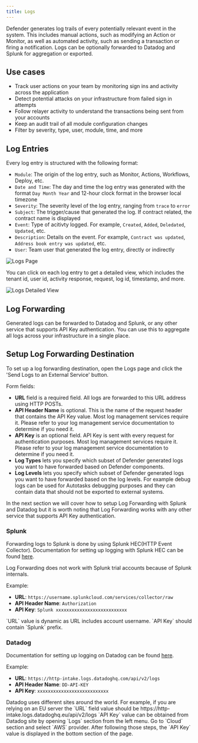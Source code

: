 ```yaml
---
title: Logs
---
```


Defender generates log trails of every potentially relevant event in the system. This includes manual actions, such as modifying an Action or Monitor, as well as automated activity, such as sending a transaction or firing a notification. Logs can be optionally forwarded to Datadog and Splunk for aggregation or exported.

## Use cases

* Track user actions on your team by monitoring sign ins and activity across the application
* Detect potential attacks on your infrastructure from failed sign in attempts
* Follow relayer activity to understand the transactions being sent from your accounts
* Keep an audit trail of all module configuration changes
* Filter by severity, type, user, module, time, and more

## Log Entries

Every log entry is structured with the following format:

* `Module`: The origin of the log entry, such as Monitor, Actions, Workflows, Deploy, etc.
* `Date and Time`: The day and time the log entry was generated with the format `Day Month Year` and 12-hour clock format in the browser local timezone
* `Severity`: The  severity level of the log entry, ranging from `trace` to `error`
* `Subject`: The trigger/cause that generated the log. If contract related, the contract name is displayed
* `Event`: Type of acitivty logged. For example, `Created`, `Added`, `Deledated`, `Updated`, etc.
* `Description`: Details on the event. For example, `Contract was updated`, `Address book entry was updated`, etc.
* `User`: Team user that generated the log entry, directly or indirectly

![Logs Page](/defender/logs.png)

You can click on each log entry to get a detailed view, which includes the tenant id, user id, activity response, request, log id, timestamp, and more.

![Logs Detailed View](/defender/logs-detailed.png)

## Log Forwarding

Generated logs can be forwarded to Datadog and Splunk, or any other service that supports API Key authentication. You can use this to aggregate all logs across your infrastructure in a single place.

## Setup Log Forwarding Destination

To set up a log forwarding destination, open the Logs page and click the 'Send Logs to an External Service' button.

Form fields:

* **URL** field is a required field. All logs are forwarded to this URL address using HTTP POSTs.
* **API Header Name** is optional. This is the name of the request header that contains the API Key value. Most log management services require it. Please refer to your log management service documentation to determine if you need it.
* **API Key** is an optional field. API Key is sent with every request for authentication purposes. Most log management services require it. Please refer to your log management service documentation to determine if you need it.
* **Log Types** lets you specify which subset of Defender generated logs you want to have forwarded based on Defender components.
* **Log Levels** lets you specify which subset of Defender generated logs you want to have forwarded based on the log levels. For example debug logs can be used for Autotasks debugging purposes and they can contain data that should not be exported to external systems.

<Callout>
In the next section we will cover how to setup Log Forwarding with Splunk and Datadog but it is worth noting that Log Forwarding works with any other service that supports API Key authentication.
</Callout>

### Splunk

Forwarding logs to Splunk is done by using Splunk HEC(HTTP Event Collector).
Documentation for setting up logging with Splunk HEC can be found [here](https://docs.splunk.com/Documentation/Splunk/latest/Data/UsetheHTTPEventCollector).

<Callout>
Log Forwarding does not work with Splunk trial accounts because of Splunk internals.
</Callout>

Example:

* **URL**: `https://username.splunkcloud.com/services/collector/raw`
* **API Header Name**: `Authorization`
* **API Key**: `Splunk xxxxxxxxxxxxxxxxxxxxxxxxxxx`

<Callout>
`URL` value is dynamic as URL includes account username.
</Callout>

<Callout>
`API Key` should contain `Splunk` prefix.
</Callout>

### Datadog

Documentation for setting up logging on Datadog can be found [here](https://docs.datadoghq.com/logs/).

Example:

* **URL**: `https://http-intake.logs.datadoghq.com/api/v2/logs`
* **API Header Name**: `DD-API-KEY`
* **API Key**: `xxxxxxxxxxxxxxxxxxxxxxxxxxx`

<Callout>
Datadog uses different sites around the world. For example, if you are relying on an EU server the `URL` field value should be https://http-intake.logs.datadoghq.eu/api/v2/logs
</Callout>

<Callout>
`API Key` value can be obtained from Datadog site by opening `Logs` section from the left menu.
</Callout>
Go to `Cloud` section and select `AWS` provider.
After following those steps, the `API Key` value is displayed in the bottom section of the page.
